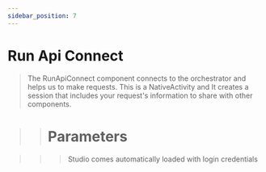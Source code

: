 ```yaml
---
sidebar_position: 7
---
```


# Run Api Connect

> The RunApiConnect component connects to the orchestrator and helps us to make requests. This is a NativeActivity and It creates a session that includes your request's information to share with other components.

>> # Parameters

>>> Studio comes automatically loaded with login credentials